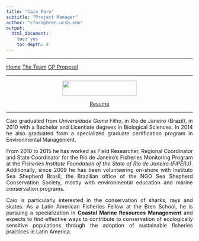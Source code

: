 ```yaml
---
title: "Caio Faro"
subtitle: "Project Manager"
author: "cfaro@bren.ucsb.edu"
output: 
  html_document: 
    toc: yes
    toc_depth: 4
---
```


<STYLE TYPE="text/css">
<!--
BODY
  {
  text-align:justify;
  }
-->
</STYLE>

__________
<a href="../" class="btn btn-primary btn-sm">Home</a>
<a href="./" class="btn btn-primary btn-sm">The Team</a>
<a href="../proposal.html" class="btn btn-primary btn-sm">GP Proposal</a>

__________

<center>
<img src="figures/caio1.jpg" width="200px" height="40px" />

<a href="./caio.pdf" class="btn btn-primary btn-sm">Resume</a>
</center>
_____

<P>
Caio graduated from *Universidade Gama Filho*, in Rio de Janeiro (Brazil), in 2010 with a Bachelor and Licentiate degrees in Biological Sciences. In 2014 he also graduated from a specialized graduate certification program in Environmental Management.

From 2010 to 2015 he has worked as Field Researcher, Regional Coordinator and State Coordinator for the Rio de Janeiro’s Fisheries Monitoring Program at the *Fisheries Institute Foundation of the State of Rio de Janeiro (FIPERJ)*. Additionally, since 2009 he has been volunteering on-shore with Instituto Sea Shepherd Brasil, the Brazilian office of the NGO Sea Shepherd Conservation Society, mostly with environmental education and marine conservation programs.

Caio is particularly interested in the conservation of sharks, rays and skates. As a Latin American Fisheries Fellow at the Bren School, he is pursuing a specialization in **Coastal Marine Resources Management** and expects to find effective ways to contribute to conservation of ecologically sensitive populations through the adoption of sustainable fisheries practices in Latin America.

</P>

